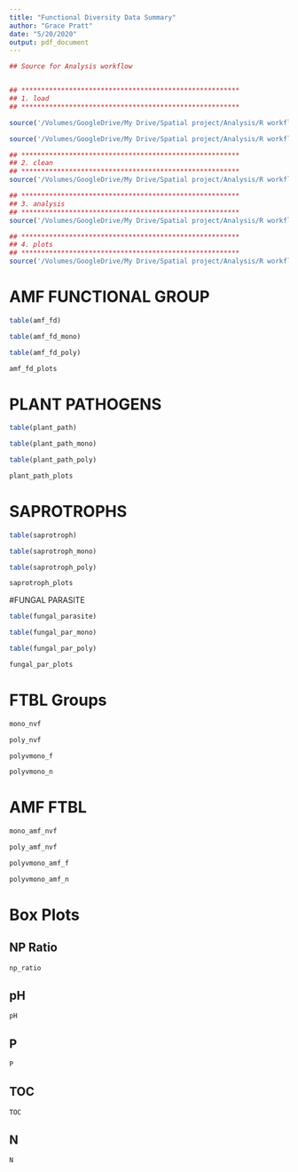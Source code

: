 ```yaml
---
title: "Functional Diversity Data Summary"
author: "Grace Pratt"
date: "5/20/2020"
output: pdf_document
---
```


```r
## Source for Analysis workflow 


## *******************************************************
## 1. load
## *******************************************************

source('/Volumes/GoogleDrive/My Drive/Spatial project/Analysis/R workflow/fungalcommunitycomp/R Scripts/load.R', chdir = TRUE)

source('/Volumes/GoogleDrive/My Drive/Spatial project/Analysis/R workflow/fungalcommunitycomp/R Scripts/functions.R', chdir = TRUE)

## *******************************************************
## 2. clean
## *******************************************************
source('/Volumes/GoogleDrive/My Drive/Spatial project/Analysis/R workflow/fungalcommunitycomp/R Scripts/clean.R', chdir = TRUE)

## *******************************************************
## 3. analysis
## *******************************************************
source('/Volumes/GoogleDrive/My Drive/Spatial project/Analysis/R workflow/fungalcommunitycomp/R Scripts/analysis.R', chdir = TRUE)

## *******************************************************
## 4. plots
## *******************************************************
source('/Volumes/GoogleDrive/My Drive/Spatial project/Analysis/R workflow/fungalcommunitycomp/R Scripts/plots.R', chdir = TRUE)
```


# AMF FUNCTIONAL GROUP

```r
table(amf_fd)

table(amf_fd_mono)

table(amf_fd_poly)
```



```r
amf_fd_plots

```


\pagebreak  

# PLANT PATHOGENS

```r
table(plant_path)

table(plant_path_mono)

table(plant_path_poly)
```


```r
plant_path_plots

```


\pagebreak  

# SAPROTROPHS

```r
table(saprotroph)

table(saprotroph_mono)

table(saprotroph_poly)
```


```r
saprotroph_plots

```


\pagebreak

#FUNGAL PARASITE

```r
table(fungal_parasite)

table(fungal_par_mono)

table(fungal_par_poly)
```


```r
fungal_par_plots

```






# FTBL Groups

```r
mono_nvf

```



```r
poly_nvf

```



```r
polyvmono_f

```



```r
polyvmono_n

```

\pagebreak 

# AMF FTBL

```r
mono_amf_nvf

```



```r
poly_amf_nvf

```



```r
polyvmono_amf_f

```



```r
polyvmono_amf_n

```

# Box Plots

## NP Ratio
```r
np_ratio

```


## pH
```r
pH

```


## P

```r
P

```

## TOC

```r
TOC

```


## N 

```r
N

```














